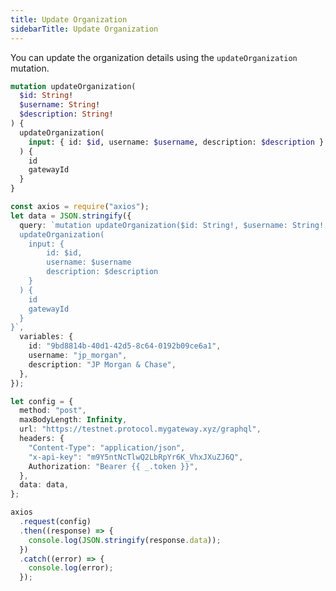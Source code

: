 ```yaml
---
title: Update Organization
sidebarTitle: Update Organization
---
```


You can update the organization details using the `updateOrganization` mutation.

```graphql
mutation updateOrganization(
  $id: String!
  $username: String!
  $description: String!
) {
  updateOrganization(
    input: { id: $id, username: $username, description: $description }
  ) {
    id
    gatewayId
  }
}
```

<RequestExample>

```ts Node.js
const axios = require("axios");
let data = JSON.stringify({
  query: `mutation updateOrganization($id: String!, $username: String!, $description: String!) {
  updateOrganization(
    input: {
        id: $id,
        username: $username
        description: $description
    }
  ) {
    id
    gatewayId
  }
}`,
  variables: {
    id: "9bd8814b-40d1-42d5-8c64-0192b09ce6a1",
    username: "jp_morgan",
    description: "JP Morgan & Chase",
  },
});

let config = {
  method: "post",
  maxBodyLength: Infinity,
  url: "https://testnet.protocol.mygateway.xyz/graphql",
  headers: {
    "Content-Type": "application/json",
    "x-api-key": "m9Y5ntNcTlwQ2LbRpYr6K_VhxJXuZJ6Q",
    Authorization: "Bearer {{ _.token }}",
  },
  data: data,
};

axios
  .request(config)
  .then((response) => {
    console.log(JSON.stringify(response.data));
  })
  .catch((error) => {
    console.log(error);
  });
```

</RequestExample>
